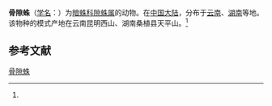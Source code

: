 {{Speciesbox
| name = 骨隙蛛
| status = 
| status_system = 
| image = 
| genus = Coelotes
| species = sacratus
| authority = (Wang et al, 1990)<ref name='id14112'>{{cite web| url =http://www.bioinfo.cn/db05/BjdwSpecies.php?action=view&id=14112| title =骨隙蛛| work =《中国动物物种编目数据库》| publisher =中国科学院微生物研究所| author =中国科学院动物研究所| accessdate =2009-04-28| deadurl =yes| archiveurl =https://web.archive.org/web/20160305023058/http://www.bioinfo.cn/db05/BjdwSpecies.php?action=view&id=14112| archivedate =2016-03-05}}</ref>
}}

'''骨隙蛛'''（[[学名|学名]]：{{lang|la|''Coelotes sacratus''}}）为[[暗蛛科|暗蛛科]][[隙蛛属|隙蛛属]]的动物。在[[中国大陆|中国大陆]]，分布于[[云南|云南]]、[[湖南|湖南]]等地。该物种的模式产地在云南昆明西山、湖南桑植县天平山。<ref name='id14112'/>

== 参考文献 ==
{{reflist}}

{{Wikispecies|Coelotes sacratus}}

[[Category:隙蛛属|骨隙蛛]]


{{蜘蛛小作品}}